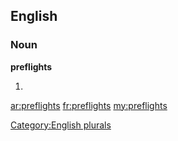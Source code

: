 ==English==

===Noun===
'''preflights'''

# {{plural of|[[preflight]]}}

[[Category:English plurals]]

[[ar:preflights]]
[[fr:preflights]]
[[my:preflights]]